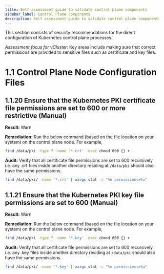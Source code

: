 ```yaml
---
title: Self assessment guide to validate control plane components
sidebar_label: Control Plane Components
description: Self assessment guide to validate control plane components
---
```


This section consists of security recommendations for the direct configuration of Kubernetes control plane processes.

_Assessment focus for vCluster_: Key areas include making sure that correct permissions are provided to sensitive files such as certificate and key files.


# 1.1 Control Plane Node Configuration Files
## 1.1.20 Ensure that the Kubernetes PKI certificate file permissions are set to 600 or more restrictive (Manual)

**Result:** Warn

**Remediation**: Run the below command (based on the file location on your system) on the control plane node. For example,
```bash
find /data/pki -type f -name '*.crt' -exec chmod 600 {} +
```

**Audit:** Verify that all certificate file permissions are set to 600 recursively i.e. any .crt files inside another
directory residing at `/data/pki` should also have the same permissions.
```bash
find /data/pki/ -name '*.crt' | xargs stat -c "%n permissions=%a"
```


## 1.1.21 Ensure that the Kubernetes PKI key file permissions are set to 600 (Manual)

**Result:** Warn

**Remediation**: Run the below command (based on the file location on your system) on the control plane node. For example,
```bash
find /data/pki -type f -name '*.key' -exec chmod 600 {} +
```

**Audit:** Verify that all certificate file permissions are set to 600 recursively i.e. any .key files inside another
directory residing at `/data/pki` should also have the same permissions.
```bash
find /data/pki/ -name '*.key' | xargs stat -c "%n permissions=%a"
```
